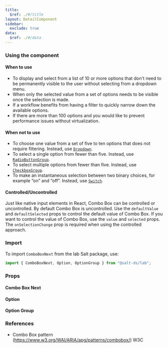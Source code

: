 ```yaml
---
title:
  $ref: ./#/title
layout: DetailComponent
sidebar:
  exclude: true
data:
  $ref: ./#/data
---
```


### Using the component

#### When to use

- To display and select from a list of 10 or more options that don't need to be permanently visible to the user without selecting from a dropdown menu.
- When only the selected value from a set of options needs to be visible once the selection is made.
- If a workflow benefits from having a filter to quickly narrow down the available options.
- If there are more than 100 options and you would like to prevent performance issues without virtualization.

#### When not to use

- To choose one value from a set of five to ten options that does not require filtering. Instead, use [`Dropdown`](../dropdown).
- To select a single option from fewer than five. Instead, use [`RadioButtonGroup`](../radio-button).
- To select multiple options from fewer than five. Instead, use [`CheckboxGroup`](../checkbox).
- To make an instantaneous selection between two binary choices, for example “on” and “off”. Instead, use [`Switch`](../switch).

#### Controlled/Uncontrolled

Just like native input elements in React, Combo Box can be controlled or uncontrolled. By default Combo Box is uncontrolled. Use the `defaultValue` and `defaultSelected` props to control the default value of Combo Box.
If you want to control the value of Combo Box, use the `value` and `selected` props. The `onSelectionChange` prop is required when using the controlled approach.

### Import

To import `ComboBoxNext` from the lab Salt package, use:

```js
import { ComboBoxNext, Option, OptionGroup } from "@salt-ds/lab";
```

### Props

#### Combo Box Next

<PropsTable packageName="lab" componentName="ComboBoxNext" />

#### Option

<PropsTable packageName="lab" componentName="Option" />

#### Option Group

<PropsTable packageName="lab" componentName="OptionGroup" />

### References

- Combo Box pattern (https://www.w3.org/WAI/ARIA/apg/patterns/combobox/) W3C
